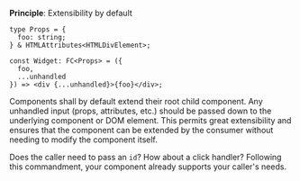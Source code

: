 **Principle**: Extensibility by default

```tsx
type Props = {
  foo: string;
} & HTMLAttributes<HTMLDivElement>;

const Widget: FC<Props> = ({
  foo,
  ...unhandled
}) => <div {...unhandled}>{foo}</div>;
```

<Wisdom>
Components shall by default extend their root child component. Any
unhandled input (props, attributes, etc.) should be passed down to the
underlying component or DOM element. This permits great extensibility and
ensures that the component can be extended by the consumer
without needing to modify the component itself.

Does the caller need to pass an `id`? How about a click handler?
Following this commandment, your component already supports your
caller's needs.

</Wisdom>
